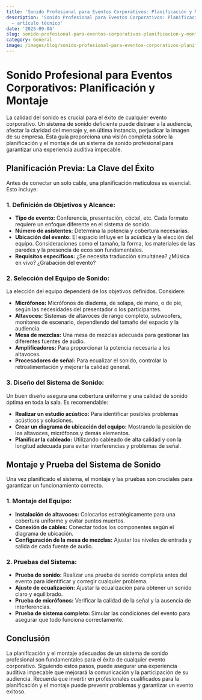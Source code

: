 ```yaml
---
title: 'Sonido Profesional para Eventos Corporativos: Planificación y Montaje'
description: 'Sonido Profesional para Eventos Corporativos: Planificación y Montaje
  — artículo técnico'
date: '2025-09-04'
slug: sonido-profesional-para-eventos-corporativos-planificacion-y-montaje
category: General
image: /images/blog/sonido-profesional-para-eventos-corporativos-planificacion-y-montaje/sonido-profesional-para-eventos-corporativos-planificacion-y-montaje-hero-001.webp
---
```


# Sonido Profesional para Eventos Corporativos: Planificación y Montaje

La calidad del sonido es crucial para el éxito de cualquier evento corporativo.  Un sistema de sonido deficiente puede distraer a la audiencia, afectar la claridad del mensaje y, en última instancia, perjudicar la imagen de su empresa.  Esta guía proporciona una visión completa sobre la planificación y el montaje de un sistema de sonido profesional para garantizar una experiencia auditiva impecable.


## Planificación Previa: La Clave del Éxito

Antes de conectar un solo cable, una planificación meticulosa es esencial.  Esto incluye:

### 1. Definición de Objetivos y Alcance:

* **Tipo de evento:** Conferencia, presentación, cóctel, etc.  Cada formato requiere un enfoque diferente en el sistema de sonido.
* **Número de asistentes:**  Determina la potencia y cobertura necesarias.
* **Ubicación del evento:**  El espacio influye en la acústica y la elección del equipo.  Consideraciones como el tamaño, la forma, los materiales de las paredes y la presencia de ecos son fundamentales.
* **Requisitos específicos:** ¿Se necesita traducción simultánea? ¿Música en vivo? ¿Grabación del evento?


### 2. Selección del Equipo de Sonido:

La elección del equipo dependerá de los objetivos definidos.  Considere:

* **Micrófonos:**  Micrófonos de diadema, de solapa, de mano, o de pie, según las necesidades del presentador o los participantes.
* **Altavoces:**  Sistemas de altavoces de rango completo, subwoofers, monitores de escenario, dependiendo del tamaño del espacio y la audiencia.
* **Mesa de mezclas:**  Una mesa de mezclas adecuada para gestionar las diferentes fuentes de audio.
* **Amplificadores:**  Para proporcionar la potencia necesaria a los altavoces.
* **Procesadores de señal:**  Para ecualizar el sonido, controlar la retroalimentación y mejorar la calidad general.


### 3. Diseño del Sistema de Sonido:

Un buen diseño asegura una cobertura uniforme y una calidad de sonido óptima en toda la sala.  Es recomendable:

* **Realizar un estudio acústico:** Para identificar posibles problemas acústicos y soluciones.
* **Crear un diagrama de ubicación del equipo:**  Mostrando la posición de los altavoces, micrófonos y demás elementos.
* **Planificar la cableado:**  Utilizando cableado de alta calidad y con la longitud adecuada para evitar interferencias y problemas de señal.


## Montaje y Prueba del Sistema de Sonido

Una vez planificado el sistema, el montaje y las pruebas son cruciales para garantizar un funcionamiento correcto.

### 1. Montaje del Equipo:

* **Instalación de altavoces:**  Colocarlos estratégicamente para una cobertura uniforme y evitar puntos muertos.
* **Conexión de cables:**  Conectar todos los componentes según el diagrama de ubicación.
* **Configuración de la mesa de mezclas:**  Ajustar los niveles de entrada y salida de cada fuente de audio.


### 2. Pruebas del Sistema:

* **Prueba de sonido:**  Realizar una prueba de sonido completa antes del evento para identificar y corregir cualquier problema.
* **Ajuste de ecualización:**  Ajustar la ecualización para obtener un sonido claro y equilibrado.
* **Prueba de micrófonos:**  Verificar la calidad de la señal y la ausencia de interferencias.
* **Prueba de sistema completo:**  Simular las condiciones del evento para asegurar que todo funciona correctamente.


## Conclusión

La planificación y el montaje adecuados de un sistema de sonido profesional son fundamentales para el éxito de cualquier evento corporativo.  Siguiendo estos pasos, puede asegurar una experiencia auditiva impecable que mejorará la comunicación y la participación de su audiencia.  Recuerda que invertir en profesionales cualificados para la planificación y el montaje puede prevenir problemas y garantizar un evento exitoso.
